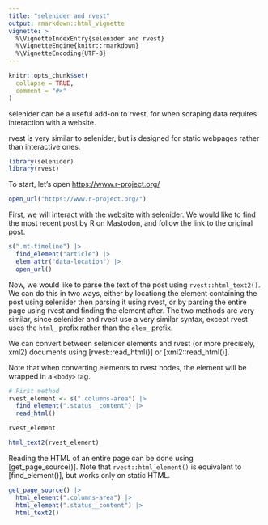 ```yaml
---
title: "selenider and rvest"
output: rmarkdown::html_vignette
vignette: >
  %\VignetteIndexEntry{selenider and rvest}
  %\VignetteEngine{knitr::rmarkdown}
  %\VignetteEncoding{UTF-8}
---
```


```r
knitr::opts_chunk$set(
  collapse = TRUE,
  comment = "#>"
)
```

selenider can be a useful add-on to rvest, for when scraping data requires
interaction with a website.

rvest is very similar to selenider, but is designed for static webpages rather
than interactive ones.

```r
library(selenider)
library(rvest)
```

To start, let's open <https://www.r-project.org/>

```r
open_url("https://www.r-project.org/")
```

First, we will interact with the website with selenider. We would like
to find the most recent post by R on Mastodon, and follow the link to the
original post.

```r
s(".mt-timeline") |>
  find_element("article") |>
  elem_attr("data-location") |>
  open_url()
```

Now, we would like to parse the text of the post using `rvest::html_text2()`.
We can do this in two ways, either by locationg the element containing the post
using selenider then parsing it using rvest, or by parsing the entire page using
rvest and finding the element after. The two methods are very similar, since
selenider and rvest use a very similar syntax, except rvest uses the `html_`
prefix rather than the `elem_` prefix.

We can convert between selenider elements and rvest (or more precisely, xml2)
documents using [rvest::read_html()] or [xml2::read_html()].

Note that when converting elements to rvest nodes, the element will be wrapped
in a `<body>` tag.
```r
# First method
rvest_element <- s(".columns-area") |>
  find_element(".status__content") |>
  read_html()

rvest_element

html_text2(rvest_element)
```

Reading the HTML of an entire page can be done using [get_page_source()].
Note that `rvest::html_element()` is equivalent to [find_element()], but
works only on static HTML.

```r
get_page_source() |>
  html_element(".columns-area") |>
  html_element(".status__content") |>
  html_text2()
```
